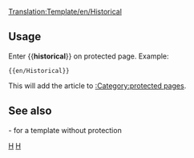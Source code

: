<noinclude>[[Translation:Template/en/Historical]]</noinclude>{{en/Ambox| type  = protected
| text  = <strong>Note</strong><br>This article is for historical purposes only, and as a result is protected against further edits.
}}<includeonly>{{{1|[[Category:en/Protected pages]]}}}</includeonly><noinclude>

==Usage==
Enter <nowiki>{{</nowiki>'''historical'''<nowiki>}}</nowiki> on protected page. Example:
<pre>{{en/Historical}}</pre>
This will add the article to  [[Category/en/Protected pages|:Category:protected pages]].
==See also==
{{en/S|Historic}}- for a template without protection

[[Category:en/Templates|H]][[Category:en/Message boxes|H]]</noinclude>